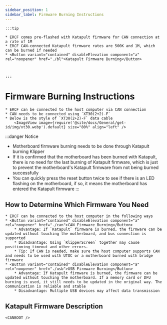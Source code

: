 ```yaml
---
sidebar_position: 1
sidebar_label: Firmware Burning Instructions
---
```







    :::tip

    * ERCF comes pre-flashed with Katapult firmware for CAN connection at a rate of 1M
    * ERCF CAN-connected Katapult firmware rates are 500K and 1M, which can be burned if needed
    * <Button variant="contained" disableElevation component="a" rel="noopener" href="./bl">Katapult Firmware Burning</Button>



    :::

# Firmware Burning Instructions

    * ERCF can be connected to the host computer via CAN connection
    * CAN needs to be connected using `XT30(2+2)-F`
    * Below is the style of `XT30(2+2)-F` data cable
        <ImageView image={require('@site/docs/General/get-id/img/xt30.webp').default} size="80%" align="left" />

:::danger Notice
* Motherboard firmware burning needs to be done through Katapult burning Klipper
* If it is confirmed that the motherboard has been burned with Katapult, there is no need for the last burning of Katapult firmware, which is just to prevent the motherboard's Katapult firmware from not being burned successfully
* You can quickly press the reset button twice to see if there is an LED flashing on the motherboard, if so, it means the motherboard has entered the Katapult firmware
:::

## How to Determine Which Firmware You Need

    * ERCF can be connected to the host computer in the following ways
    * <Button variant="contained" disableElevation component="a" rel="noopener" href="./can">CAN Firmware Burning</Button>
        * Advantage: If `Katapult` firmware is burned, the firmware can be updated without touching the motherboard, and bus connection is supported
        * Disadvantage: Using `KlipperScreen` together may cause positioning timeout and other errors.
        * Tip: If CAN is needed, make sure the host computer supports CAN and needs to be used with UTOC or a motherboard burned with bridge firmware
    * <Button variant="contained" disableElevation component="a" rel="noopener" href="./usb">USB Firmware Burning</Button>
        * Advantage: If Katapult firmware is burned, the firmware can be updated without touching the motherboard. If a memory card or DFU burning is used, it still needs to be updated in the original way. The communication is reliable and stable
        * Disadvantage: Multiple USB devices may affect data transmission

## Katapult Firmware Description

    <CANBOOT />
